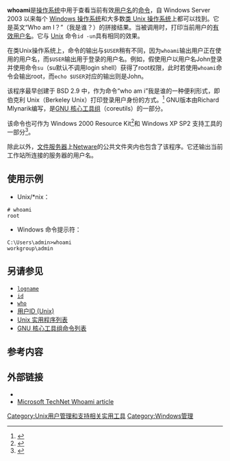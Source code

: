{{lowercase}}
{{noteTA
|G1=IT
}}
'''whoami'''是[[操作系统|操作系统]]中用于查看当前有效[[用户_(计算机科学)|用户名]]的[[命令_(计算机)|命令]]，自 Windows Server 2003 以来每个 [[Windows操作系统|Windows 操作系统]]和大多数[[类Unix操作系统|类 Unix 操作系统]]上都可以找到。它是英文“Who am I？”（我是谁？）的拼接结果。当被调用时，打印当前用户的[[用户ID#有效用户ID|有效用户名]]。它与 [[Unix|Unix]] 命令<tt>id -un</tt>具有相同的效果。

在类Unix操作系统上，命令的输出与<tt>$USER</tt>稍有不同，因为<tt>whoami</tt>输出用户正在使用的用户名，而<tt>$USER</tt>输出用于登录的用户名。例如，假使用户以用户名John登录并使用命令<tt>su</tt>（su默认不调用login shell）获得了root权限，此时若使用<tt>whoami</tt>命令会输出root，而<tt>echo $USER</tt>对应的输出则是John。

该程序最早创建于 BSD 2.9 中，作为命令“who am i”我是谁的一种便利形式，即伯克利 Unix（Berkeley Unix）打印登录用户身份的方式。<ref>{{Cite web |url=http://www.freebsd.org/cgi/man.cgi?query=whoami&apropos=0&sektion=0&manpath=2.9.1+BSD&arch=default&format=html |title=2.9.1BSD Manual Page |accessdate=2018-04-28 |archive-date=2018-04-29 |archive-url=https://web.archive.org/web/20180429155249/https://www.freebsd.org/cgi/man.cgi?query=whoami&apropos=0&sektion=0&manpath=2.9.1+BSD&arch=default&format=html |dead-url=no }}</ref> GNU版本由Richard Mlynarik编写，是[[GNU核心工具组|GNU 核心工具组]]（coreutils）的一部分。

该命令也可作为 Windows 2000 Resource Kit<ref>{{Cite web |url=http://www.microsoft.com/downloads/details.aspx?familyid=3E89879D-6C0B-4F92-96C4-1016C187D429&displaylang=en |title=Windows 2000 Resource Kit Tool: Whoami.exe |access-date=2018-04-28 |archive-url=https://web.archive.org/web/20080313035422/http://www.microsoft.com/downloads/details.aspx?familyid=3E89879D-6C0B-4F92-96C4-1016C187D429&displaylang=en |archive-date=2008-03-13 |dead-url=yes }}</ref>和 Windows XP SP2 支持工具的一部分<ref>{{Cite web |url=http://www.microsoft.com/downloads/details.aspx?FamilyId=49AE8576-9BB9-4126-9761-BA8011FABF38&displaylang=en |title=Windows XP Service Pack 2 Support Tools |accessdate=2018-04-28 |archive-date=2010-09-06 |archive-url=https://web.archive.org/web/20100906113551/http://www.microsoft.com/downloads/details.aspx?FamilyId=49AE8576-9BB9-4126-9761-BA8011FABF38&displaylang=en |dead-url=no }}</ref>。

除此以外，[[文件服务器|文件服务器]]上[[Novell_NetWare|Netware]]的公共文件夹内也包含了该程序。它还输出当前工作站所连接的服务器的用户名。

== 使用示例 ==
* Unix/*nix：
<syntaxhighlight lang=console>
# whoami
root
</syntaxhighlight>

* Windows 命令提示符：
<syntaxhighlight lang=doscon>
C:\Users\admin>whoami
workgroup\admin
</syntaxhighlight>

== 另请参见 ==

* <tt>[[logname|logname]]</tt>
* <tt>[[Id_(Unix)|id]]</tt>
* <tt>[[Who_(Unix)|who]]</tt>
* [[用户ID|用户ID (Unix)]]
* [[Unix实用程序列表|Unix 实用程序列表]]
* [[GNU核心工具组命令列表|GNU 核心工具组命令列表]]

== 参考内容 ==
{{Reflist}}

== 外部链接 ==
* {{man|1|whoami}}
* [https://web.archive.org/web/20080504001425/http://technet2.microsoft.com/windowsserver/en/library/fc7edb8c-0e13-4d95-bb29-ad7464dac7071033.mspx?mfr=true Microsoft TechNet Whoami article]

{{Unix命令}}
{{視窗指令}}

[[Category:Unix用户管理和支持相关实用工具|Category:Unix用户管理和支持相关实用工具]]
[[Category:Windows管理|Category:Windows管理]]